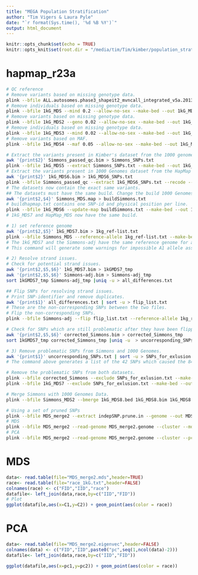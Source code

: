 ```yaml
---
title: "MEGA Population Stratification"
author: "Tim Vigers & Laura Pyle"
date: "`r format(Sys.time(), '%d %B %Y')`"
output: html_document
---
```


```r
knitr::opts_chunk$set(echo = TRUE)
knitr::opts_knit$set(root.dir = "/media/tim/Tim/kimber/population_stratification")
```

# hapmap_r23a

```bash
# QC reference
# Remove variants based on missing genotype data.
plink --bfile ALL.autosomes.phase3_shapeit2_mvncall_integrated_v5a.20130502.genotypes --geno 0.2 --allow-no-sex --make-bed --out 1kG_MDS
# Remove individuals based on missing genotype data.
plink --bfile 1kG_MDS --mind 0.2 --allow-no-sex --make-bed --out 1kG_MDS2
# Remove variants based on missing genotype data.
plink --bfile 1kG_MDS2 --geno 0.02 --allow-no-sex --make-bed --out 1kG_MDS3
# Remove individuals based on missing genotype data.
plink --bfile 1kG_MDS3 --mind 0.02 --allow-no-sex --make-bed --out 1kG_MDS4
# Remove variants based on MAF.
plink --bfile 1kG_MDS4 --maf 0.05 --allow-no-sex --make-bed --out 1kG_MDS5
```

```bash
# Extract the variants present in Kimber's dataset from the 1000 genomes dataset.
awk '{print$2}' Simmons_passed_qc.bim > Simmons_SNPs.txt
plink --bfile 1kG_MDS5 --extract Simmons_SNPs.txt --make-bed --out 1kG_MDS6
# Extract the variants present in 1000 Genomes dataset from the HapMap dataset.
awk '{print$2}' 1kG_MDS6.bim > 1kG_MDS6_SNPs.txt
plink --bfile Simmons_passed_qc --extract 1kG_MDS6_SNPs.txt --recode --make-bed --out Simmons_MDS
# The datasets now contain the exact same variants.
## The datasets must have the same build. Change the build 1000 Genomes data build.
awk '{print$2,$4}' Simmons_MDS.map > buildSimmons.txt
# buildhapmap.txt contains one SNP-id and physical position per line.
plink --bfile 1kG_MDS6 --update-map buildSimmons.txt --make-bed --out 1kG_MDS7
# 1kG_MDS7 and HapMap_MDS now have the same build.
```

```bash
# 1) set reference genome 
awk '{print$2,$5}' 1kG_MDS7.bim > 1kg_ref-list.txt
plink --bfile Simmons_MDS --reference-allele 1kg_ref-list.txt --make-bed --out Simmons-adj
# The 1kG_MDS7 and the Simmons-adj have the same reference genome for all SNPs.
# This command will generate some warnings for impossible A1 allele assignment.

# 2) Resolve strand issues.
# Check for potential strand issues.
awk '{print$2,$5,$6}' 1kG_MDS7.bim > 1kGMDS7_tmp
awk '{print$2,$5,$6}' Simmons-adj.bim > Simmons-adj_tmp
sort 1kGMDS7_tmp Simmons-adj_tmp |uniq -u > all_differences.txt

## Flip SNPs for resolving strand issues.
# Print SNP-identifier and remove duplicates.
awk '{print$1}' all_differences.txt | sort -u > flip_list.txt
# These are the non-corresponding SNPs between the two files. 
# Flip the non-corresponding SNPs. 
plink --bfile Simmons-adj --flip flip_list.txt --reference-allele 1kg_ref-list.txt --make-bed --out corrected_Simmons

# Check for SNPs which are still problematic after they have been flipped.
awk '{print$2,$5,$6}' corrected_Simmons.bim > corrected_Simmons_tmp
sort 1kGMDS7_tmp corrected_Simmons_tmp |uniq -u  > uncorresponding_SNPs.txt

# 3) Remove problematic SNPs from Simmons and 1000 Genomes.
awk '{print$1}' uncorresponding_SNPs.txt | sort -u > SNPs_for_exlusion.txt
# The command above generates a list of the 42 SNPs which caused the 84 differences between the Simmons and the 1000 Genomes data sets after flipping and setting of the reference genome.

# Remove the problematic SNPs from both datasets.
plink --bfile corrected_Simmons --exclude SNPs_for_exlusion.txt --make-bed --out Simmons_MDS2
plink --bfile 1kG_MDS7 --exclude SNPs_for_exlusion.txt --make-bed --out 1kG_MDS8

# Merge Simmons with 1000 Genomes Data.
plink --bfile Simmons_MDS2 --bmerge 1kG_MDS8.bed 1kG_MDS8.bim 1kG_MDS8.fam --allow-no-sex --make-bed --out MDS_merge2

# Using a set of pruned SNPs
plink --bfile MDS_merge2 --extract indepSNP.prune.in --genome --out MDS_merge2
# MDS
plink --bfile MDS_merge2 --read-genome MDS_merge2.genome --cluster --mds-plot 10 --out MDS_merge2
# PCA
plink --bfile MDS_merge2 --read-genome MDS_merge2.genome --cluster --pca --out MDS_merge2
```

# MDS

```r
data<- read.table(file="MDS_merge2.mds",header=TRUE)
race<- read.table(file="race_1kG.txt",header=FALSE)
colnames(race) <- c("FID","IID","race")
datafile<- left_join(data,race,by=c("IID","FID"))
# Plot
ggplot(datafile,aes(x=C1,y=C2)) + geom_point(aes(color = race))
```

# PCA

```r
data<- read.table(file="MDS_merge2.eigenvec",header=FALSE)
colnames(data) <- c("FID","IID",paste0("pc",seq(1,ncol(data)-2)))
datafile<- left_join(data,race,by=c("IID","FID"))

ggplot(datafile,aes(x=pc1,y=pc2)) + geom_point(aes(color = race))
```